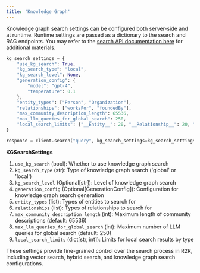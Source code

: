 ```yaml
---
title: 'Knowledge Graph'
---
```

Knowledge graph search settings can be configured both server-side and at runtime. Runtime settings are passed as a dictionary to the search and RAG endpoints. You may refer to the [search API documentation here](/api-reference/endpoint/search) for additional materials.


```python
kg_search_settings = {
    "use_kg_search": True,
    "kg_search_type": "local",
    "kg_search_level": None,
    "generation_config": {
        "model": "gpt-4",
        "temperature": 0.1
    },
    "entity_types": ["Person", "Organization"],
    "relationships": ["worksFor", "foundedBy"],
    "max_community_description_length": 65536,
    "max_llm_queries_for_global_search": 250,
    "local_search_limits": {"__Entity__": 20, "__Relationship__": 20, "__Community__": 20}
}

response = client.search("query", kg_search_settings=kg_search_settings)
```

**KGSearchSettings**

1. `use_kg_search` (bool): Whether to use knowledge graph search
2. `kg_search_type` (str): Type of knowledge graph search ('global' or 'local')
3. `kg_search_level` (Optional[str]): Level of knowledge graph search
4. `generation_config` (Optional[GenerationConfig]): Configuration for knowledge graph search generation
5. `entity_types` (list): Types of entities to search for
6. `relationships` (list): Types of relationships to search for
7. `max_community_description_length` (int): Maximum length of community descriptions (default: 65536)
8. `max_llm_queries_for_global_search` (int): Maximum number of LLM queries for global search (default: 250)
9. `local_search_limits` (dict[str, int]): Limits for local search results by type

These settings provide fine-grained control over the search process in R2R, including vector search, hybrid search, and knowledge graph search configurations.
